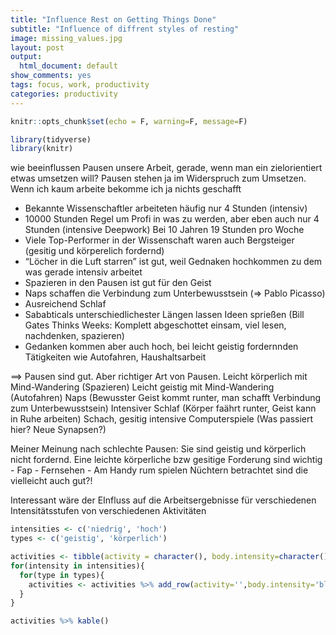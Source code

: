 ```yaml
---
title: "Influence Rest on Getting Things Done"
subtitle: "Influence of diffrent styles of resting"
image: missing_values.jpg
layout: post
output:
  html_document: default
show_comments: yes
tags: focus, work, productivity
categories: productivity
---
```



```r
knitr::opts_chunk$set(echo = F, warning=F, message=F)
```

```r
library(tidyverse)
library(knitr)
```

wie beeinflussen Pausen unsere Arbeit, gerade, wenn man ein zielorientiert etwas umsetzen will?
Pausen stehen ja im Widerspruch zum Umsetzen. Wenn ich kaum arbeite bekomme ich ja nichts geschafft

- Bekannte Wissenschaftler arbeiteten häufig nur 4 Stunden (intensiv)
- 10000 Stunden Regel um Profi in was zu werden, aber eben auch nur 4 Stunden (intensive Deepwork) Bei 10 Jahren 19 Stunden pro Woche
- Viele Top-Performer in der Wissenschaft waren  auch Bergsteiger (gesitig und körperelich fordernd)
- "Löcher in die Luft starren" ist gut, weil Gednaken hochkommen zu dem was gerade intensiv arbeitet
- Spazieren in den Pausen ist gut für den Geist
- Naps schaffen die Verbindung zum Unterbewusstsein (=> Pablo Picasso)
- Ausreichend Schlaf
- Sababticals unterschiedlichester Längen lassen Ideen sprießen (Bill Gates Thinks Weeks: Komplett abgeschottet einsam, viel lesen, nachdenken, spazieren)
- Gedanken kommen aber auch hoch, bei leicht geistig fordernnden Tätigkeiten wie Autofahren, Haushaltsarbeit


==> Pausen sind gut. Aber richtiger Art von Pausen. 
Leicht körperlich mit Mind-Wandering (Spazieren)
Leicht geistig mit Mind-Wandering (Autofahren)
Naps (Bewusster Geist kommt runter, man schafft Verbindung zum Unterbewusstsein)
Intensiver Schlaf (Körper faährt runter, Geist kann in Ruhe arbeiten)
Schach, gesitig intensive Computerspiele (Was passiert hier? Neue Synapsen?)

Meiner Meinung nach schlechte Pausen:
Sie sind geistig und körperlich nicht fordernd. Eine leichte körperliche bzw gesitige Forderung sind wichtig
- Fap
- Fernsehen
- Am Handy rum spielen
Nüchtern betrachtet sind die vielleicht auch gut?!


Interessant wäre der EInfluss auf die Arbeitsergebnisse für verschiedenen Intensitätsstufen von verschiedenen Aktivitäten 

```r
intensities <- c('niedrig', 'hoch')
types <- c('geistig', 'körperlich')

activities <- tibble(activity = character(), body.intensity=character(), mind.activity=character())
for(intensity in intensities){
  for(type in types){
    activities <- activities %>% add_row(activity='',body.intensity='bla', mind.activity='blubb')
  }
}

activities %>% kable()
```

